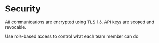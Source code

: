 # Security

All communications are encrypted using TLS 1.3. API keys are scoped and revocable.

Use role-based access to control what each team member can do.
